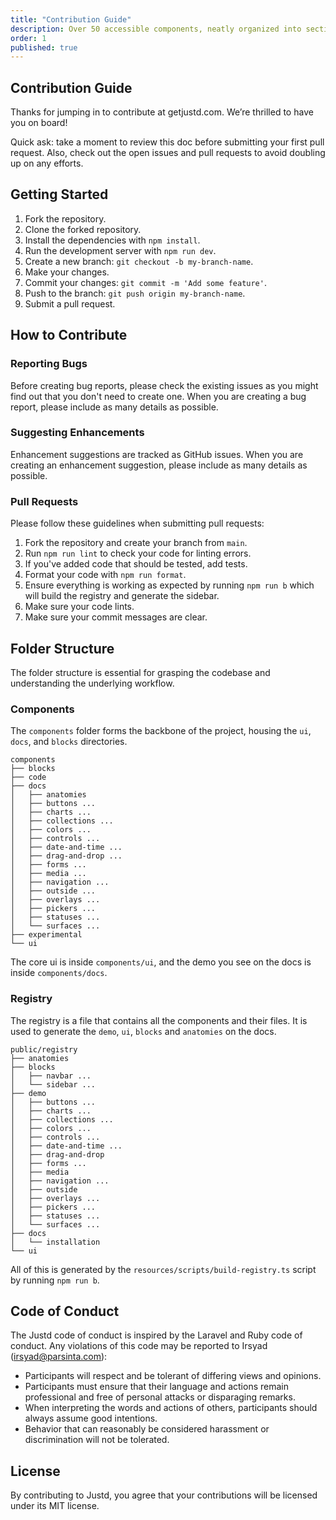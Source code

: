 ```yaml
---
title: "Contribution Guide"
description: Over 50 accessible components, neatly organized into sections, ensuring usability and ease of access for everyone. Perfect for a range of applications and users.
order: 1
published: true
---
```


## Contribution Guide

Thanks for jumping in to contribute at getjustd.com. We’re thrilled to have you on board!

Quick ask: take a moment to review this doc before submitting your first pull request. Also, check out the open issues and pull requests to avoid doubling up on any efforts.

## Getting Started

1. Fork the repository.
2. Clone the forked repository.
3. Install the dependencies with `npm install`.
4. Run the development server with `npm run dev`.
5. Create a new branch: `git checkout -b my-branch-name`.
6. Make your changes.
7. Commit your changes: `git commit -m 'Add some feature'`.
8. Push to the branch: `git push origin my-branch-name`.
9. Submit a pull request.

## How to Contribute

### Reporting Bugs

Before creating bug reports, please check the existing issues as you might find out that you don't need to create one. When you are creating a bug report, please include as many details as possible.

### Suggesting Enhancements

Enhancement suggestions are tracked as GitHub issues. When you are creating an enhancement suggestion, please include as many details as possible.

### Pull Requests

Please follow these guidelines when submitting pull requests:

1. Fork the repository and create your branch from `main`.
2. Run `npm run lint` to check your code for linting errors.
3. If you've added code that should be tested, add tests.
4. Format your code with `npm run format`.
5. Ensure everything is working as expected by running `npm run b` which will build the registry and generate the sidebar.
6. Make sure your code lints.
7. Make sure your commit messages are clear.

## Folder Structure

The folder structure is essential for grasping the codebase and understanding the underlying workflow.

### Components
The `components` folder forms the backbone of the project, housing the `ui`, `docs`, and `blocks` directories.
```
components
├── blocks
├── code
├── docs
│   ├── anatomies
│   ├── buttons ...
│   ├── charts ...
│   ├── collections ...
│   ├── colors ...
│   ├── controls ...
│   ├── date-and-time ...
│   ├── drag-and-drop ...
│   ├── forms ...
│   ├── media ...
│   ├── navigation ...
│   ├── outside ...
│   ├── overlays ...
│   ├── pickers ...
│   ├── statuses ...
│   └── surfaces ...
├── experimental
└── ui
```
The core ui is inside `components/ui`, and the demo you see on the docs is inside `components/docs`.

### Registry
The registry is a file that contains all the components and their files. It is used to generate the `demo`, `ui`, `blocks` and `anatomies` on the docs.
```
public/registry
├── anatomies
├── blocks
│   ├── navbar ...
│   └── sidebar ...
├── demo
│   ├── buttons ...
│   ├── charts ...
│   ├── collections ...
│   ├── colors ...
│   ├── controls ...
│   ├── date-and-time ...
│   ├── drag-and-drop
│   ├── forms ...
│   ├── media
│   ├── navigation ...
│   ├── outside
│   ├── overlays ...
│   ├── pickers ...
│   ├── statuses ...
│   └── surfaces ...
├── docs
│   └── installation
└── ui
```

All of this is generated by the `resources/scripts/build-registry.ts` script by running `npm run b`.

## Code of Conduct

The Justd code of conduct is inspired by the Laravel and Ruby code of conduct. Any violations of this code may be reported to Irsyad (irsyad@parsinta.com):

- Participants will respect and be tolerant of differing views and opinions.
- Participants must ensure that their language and actions remain professional and free of personal attacks or disparaging remarks.
- When interpreting the words and actions of others, participants should always assume good intentions.
- Behavior that can reasonably be considered harassment or discrimination will not be tolerated.

## License

By contributing to Justd, you agree that your contributions will be licensed under its MIT license.
